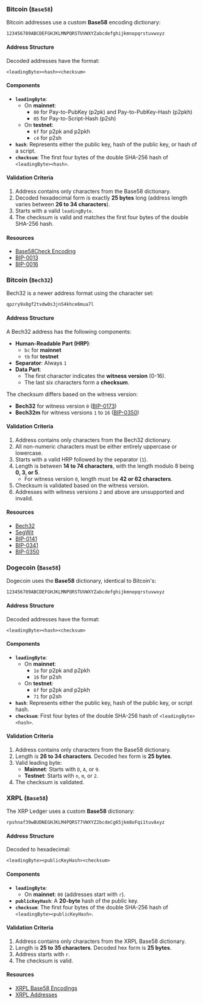 ### Bitcoin (`Base58`)

Bitcoin addresses use a custom **Base58** encoding dictionary:

```
123456789ABCDEFGHJKLMNPQRSTUVWXYZabcdefghijkmnopqrstuvwxyz
```

#### Address Structure

Decoded addresses have the format:

```
<leadingByte><hash><checksum>
```

#### Components

- **`leadingByte`**:
  - On **mainnet**:
    - `00` for Pay-to-PubKey (p2pk) and Pay-to-PubKey-Hash (p2pkh)
    - `05` for Pay-to-Script-Hash (p2sh)
  - On **testnet**:
    - `6f` for p2pk and p2pkh
    - `c4` for p2sh
- **`hash`**: Represents either the public key, hash of the public key, or hash of a script.
- **`checksum`**: The first four bytes of the double SHA-256 hash of `<leadingByte><hash>`.

#### Validation Criteria

1. Address contains only characters from the Base58 dictionary.
2. Decoded hexadecimal form is exactly **25 bytes** long (address length varies between **26 to 34 characters**).
3. Starts with a valid `leadingByte`.
4. The checksum is valid and matches the first four bytes of the double SHA-256 hash.

#### Resources

- [Base58Check Encoding](https://en.bitcoin.it/wiki/Base58Check_encoding)
- [BIP-0013](https://en.bitcoin.it/wiki/BIP_0013)
- [BIP-0016](https://en.bitcoin.it/wiki/BIP_0016)

### Bitcoin (`Bech32`)

Bech32 is a newer address format using the character set:

```
qpzry9x8gf2tvdw0s3jn54khce6mua7l
```

#### Address Structure

A Bech32 address has the following components:

- **Human-Readable Part (HRP)**:
  - `bc` for **mainnet**
  - `tb` for **testnet**
- **Separator**: Always `1`
- **Data Part**:
  - The first character indicates the **witness version** (0-16).
  - The last six characters form a **checksum**.

The checksum differs based on the witness version:

- **Bech32** for witness version `0` ([BIP-0173](https://en.bitcoin.it/wiki/BIP_0173))
- **Bech32m** for witness versions `1` to `16` ([BIP-0350](https://en.bitcoin.it/wiki/BIP_0350))

#### Validation Criteria

1. Address contains only characters from the Bech32 dictionary.
2. All non-numeric characters must be either entirely uppercase or lowercase.
3. Starts with a valid HRP followed by the separator (`1`).
4. Length is between **14 to 74 characters**, with the length modulo 8 being **0, 3, or 5**.
   - For witness version `0`, length must be **42 or 62 characters**.
5. Checksum is validated based on the witness version.
6. Addresses with witness versions `2` and above are unsupported and invalid.

#### Resources

- [Bech32](https://en.bitcoin.it/wiki/Bech32)
- [SegWit](https://en.bitcoin.it/wiki/Segregated_Witness)
- [BIP-0141](https://en.bitcoin.it/wiki/BIP_0141)
- [BIP-0341](https://en.bitcoin.it/wiki/BIP_0341)
- [BIP-0350](https://en.bitcoin.it/wiki/BIP_0350)

### Dogecoin (`Base58`)

Dogecoin uses the **Base58** dictionary, identical to Bitcoin's:

```
123456789ABCDEFGHJKLMNPQRSTUVWXYZabcdefghijkmnopqrstuvwxyz
```

#### Address Structure

Decoded addresses have the format:

```
<leadingByte><hash><checksum>
```

#### Components

- **`leadingByte`**:
  - On **mainnet**:
    - `1e` for p2pk and p2pkh
    - `16` for p2sh
  - On **testnet**:
    - `6f` for p2pk and p2pkh
    - `71` for p2sh
- **`hash`**: Represents either the public key, hash of the public key, or script hash.
- **`checksum`**: First four bytes of the double SHA-256 hash of `<leadingByte><hash>`.

#### Validation Criteria

1. Address contains only characters from the Base58 dictionary.
2. Length is **26 to 34 characters**. Decoded hex form is **25 bytes**.
3. Valid leading byte:
   - **Mainnet**: Starts with `D`, `A`, or `9`.
   - **Testnet**: Starts with `n`, `m`, or `2`.
4. The checksum is validated.

### XRPL (`Base58`)

The XRP Ledger uses a custom **Base58** dictionary:

```
rpshnaf39wBUDNEGHJKLM4PQRST7VWXYZ2bcdeCg65jkm8oFqi1tuvAxyz
```

#### Address Structure

Decoded to hexadecimal:

```
<leadingByte><publicKeyHash><checksum>
```

#### Components

- **`leadingByte`**:
  - On **mainnet**: `00` (addresses start with `r`).
- **`publicKeyHash`**: A **20-byte** hash of the public key.
- **`checksum`**: The first four bytes of the double SHA-256 hash of `<leadingByte><publicKeyHash>`.

#### Validation Criteria

1. Address contains only characters from the XRPL Base58 dictionary.
2. Length is **25 to 35 characters**. Decoded hex form is **25 bytes**.
3. Address starts with `r`.
4. The checksum is valid.

#### Resources

- [XRPL Base58 Encodings](https://xrpl.org/base58-encodings.html)
- [XRPL Addresses](https://xrpl.org/accounts.html#addresses)
